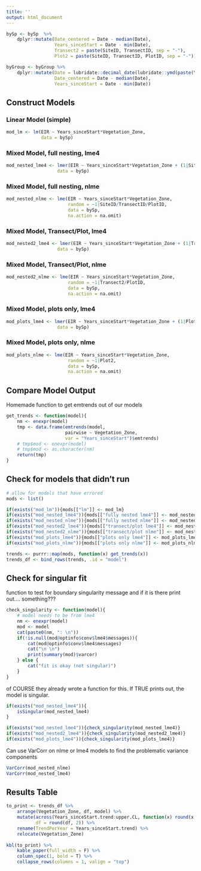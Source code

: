 ```yaml
---
title: ''
output: html_document
---
```


```r
bySp <- bySp  %>%  
    dplyr::mutate(Date_centered = Date - median(Date),
                  Years_sinceStart = Date - min(Date),
                  Transect2 = paste(SiteID, TransectID, sep = "-"),
                  Plot2 = paste(SiteID, TransectID, PlotID, sep = "-"))

byGroup <- byGroup %>%  
    dplyr::mutate(Date = lubridate::decimal_date(lubridate::ymd(paste(Year, Month, Day, sep = "-"))),
                  Date_centered = Date - median(Date),
                  Years_sinceStart = Date - min(Date))
```

## Construct Models

### Linear Model (simple)  

```r
mod_lm <- lm(EIR ~ Years_sinceStart*Vegetation_Zone,
             data = bySp)
```


### Mixed Model, full nesting, lme4  

```r
mod_nested_lme4 <- lmer(EIR ~ Years_sinceStart*Vegetation_Zone + (1|SiteID/TransectID/PlotID),
                   data = bySp)
```

### Mixed Model, full nesting, nlme  

```r
mod_nested_nlme <- lme(EIR ~ Years_sinceStart*Vegetation_Zone, 
                       random = ~1|SiteID/TransectID/PlotID,
                       data = bySp,
                       na.action = na.omit)
```

### Mixed Model, Transect/Plot, lme4  

```r
mod_nested2_lme4 <- lmer(EIR ~ Years_sinceStart*Vegetation_Zone + (1|Transect2/PlotID),
                   data = bySp)
```

### Mixed Model, Transect/Plot, nlme  

```r
mod_nested2_nlme <- lme(EIR ~ Years_sinceStart*Vegetation_Zone, 
                       random = ~1|Transect2/PlotID,
                       data = bySp,
                       na.action = na.omit)
```

### Mixed Model, plots only, lme4  

```r
mod_plots_lme4 <- lmer(EIR ~ Years_sinceStart*Vegetation_Zone + (1|Plot2),
                   data = bySp)
```

### Mixed Model, plots only, nlme  

```r
mod_plots_nlme <- lme(EIR ~ Years_sinceStart*Vegetation_Zone, 
                       random = ~1|Plot2,
                       data = bySp,
                       na.action = na.omit)
```


## Compare Model Output  

Homemade function to get emtrends out of our models

```r
get_trends <- function(model){
    nm <- enexpr(model)
    tmp <- data.frame(emtrends(model, 
                      pairwise ~ Vegetation_Zone, 
                      var = "Years_sinceStart")$emtrends)
    # tmp$mod <- enexpr(model)
    # tmp$mod <- as.character(nm)
    return(tmp)
}
```

## Check for models that didn't run   

```r
# allow for models that have errored
mods <- list()

if(exists("mod_lm")){mods[["lm"]] <- mod_lm}
if(exists("mod_nested_lme4")){mods[["fully nested lme4"]] <- mod_nested_lme4}
if(exists("mod_nested_nlme")){mods[["fully nested nlme"]] <- mod_nested_nlme}
if(exists("mod_nested2_lme4")){mods[["transect/plot lme4"]] <- mod_nested2_lme4}
if(exists("mod_nested2_nlme")){mods[["transect/plot nlme"]] <- mod_nested2_nlme}
if(exists("mod_plots_lme4")){mods[["plots only lme4"]] <- mod_plots_lme4}
if(exists("mod_plots_nlme")){mods[["plots only nlme"]] <- mod_plots_nlme}

trends <- purrr::map(mods, function(x) get_trends(x))
trends_df <- bind_rows(trends, .id = "model")
```

## Check for singular fit  

function to test for boundary singularity message and if it is there
print out.... something???

```r
check_singularity <- function(model){
    # model needs to be from lme4
    nm <- enexpr(model)
    mod <- model
    cat(paste0(nm, ": \n"))
    if(!is.null(mod@optinfo$conv$lme4$messages)){
        cat(mod@optinfo$conv$lme4$messages)
        cat("\n \n")
        print(summary(mod)$varcor)
    } else {
        cat("fit is okay (not singular)")
    }
}
```


of COURSE they already wrote a function for this. If TRUE prints out, the model is singular.  
```r
if(exists("mod_nested_lme4")){
    isSingular(mod_nested_lme4)
}
```


```r
if(exists("mod_nested_lme4")){check_singularity(mod_nested_lme4)}
if(exists("mod_nested2_lme4")){check_singularity(mod_nested2_lme4)}
if(exists("mod_plots_lme4")){check_singularity(mod_plots_lme4)}
```


Can use VarCorr on nlme or lme4 models to find the problematic variance components  

```r
VarCorr(mod_nested_nlme)
VarCorr(mod_nested_lme4)
```



## Results Table  

```r
to_print <- trends_df %>% 
    arrange(Vegetation_Zone, df, model) %>% 
    mutate(across(Years_sinceStart.trend:upper.CL, function(x) round(x, 4)),
           df = round(df, 2)) %>% 
    rename(TrendPerYear = Years_sinceStart.trend) %>% 
    relocate(Vegetation_Zone)
    
kbl(to_print) %>% 
    kable_paper(full_width = F) %>%
    column_spec(1, bold = T) %>%
    collapse_rows(columns = 1, valign = "top")
```
